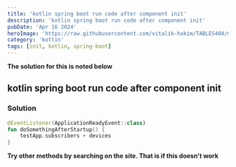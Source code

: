 ```yaml
---
title: 'kotlin spring boot run code after component init'
description: 'kotlin spring boot run code after component init'
pubDate: 'Apr 16 2024'
heroImage: 'https://raw.githubusercontent.com/vitalik-hakim/TABLES404/main/error_b/kotlin.jpg'
category: 'kotlin'
tags: [init, kotlin, spring-boot]
---
```


**The solution for this is noted below**

## kotlin spring boot run code after component init

### Solution

```kotlin
@EventListener(ApplicationReadyEvent::class)
fun doSomethingAfterStartup() {
    testApp.subscribers + devices
}
```

**Try other methods by searching on the site. That is if this doesn't work**
